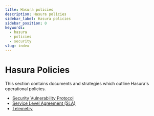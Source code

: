 ```yaml
---
title: Hasura policies
description: Hasura policies
sidebar_label: Hasura policies
sidebar_position: 0
keywords:
  - hasura
  - policies
  - security
slug: index
---
```


# Hasura Policies

This section contains documents and strategies which outline Hasura's operational policies.

- [Security Vulnerability Protocol](/policies/security-disclosure.mdx)
- [Service Level Agreement (SLA)](/policies/sla.mdx)
- [Telemetry](/policies/telemetry.mdx)


